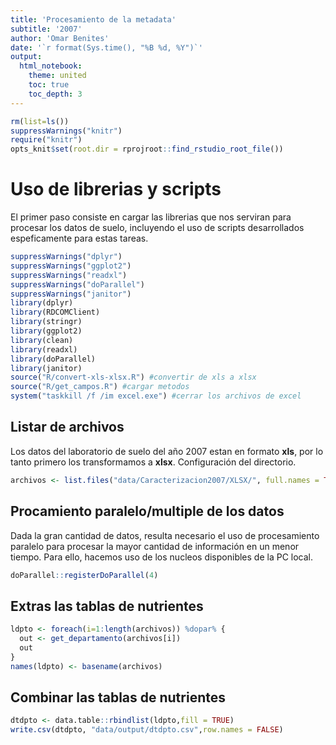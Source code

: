 ```yaml
---
title: 'Procesamiento de la metadata'
subtitle: '2007'
author: 'Omar Benites'
date: '`r format(Sys.time(), "%B %d, %Y")`'
output:
  html_notebook:
    theme: united
    toc: true
    toc_depth: 3
---
```



```r
rm(list=ls())
suppressWarnings("knitr")
require("knitr")
opts_knit$set(root.dir = rprojroot::find_rstudio_root_file())
```

# Uso de librerias y scripts

El primer paso consiste en cargar las librerias que nos serviran para procesar los datos de suelo, incluyendo el uso de scripts desarrollados espeficamente para estas tareas. 

```r
suppressWarnings("dplyr")
suppressWarnings("ggplot2")
suppressWarnings("readxl")
suppressWarnings("doParallel")
suppressWarnings("janitor")
library(dplyr)
library(RDCOMClient)
library(stringr)
library(ggplot2)
library(clean)
library(readxl)
library(doParallel)
library(janitor)
source("R/convert-xls-xlsx.R") #convertir de xls a xlsx
source("R/get_campos.R") #cargar metodos
system("taskkill /f /im excel.exe") #cerrar los archivos de excel
```

## Listar de archivos

Los datos del laboratorio de suelo del año 2007 estan en formato **xls**, por lo tanto primero los transformamos a **xlsx**. Configuración del directorio.

```r
archivos <- list.files("data/Caracterizacion2007/XLSX/", full.names = TRUE,pattern = ".xlsx")
```

## Procamiento paralelo/multiple de los datos

Dada la gran cantidad de datos, resulta necesario el uso de procesamiento paralelo para procesar la mayor cantidad de información en un menor tiempo. Para ello, hacemos uso de los nucleos disponibles de la PC local.

```r
doParallel::registerDoParallel(4)
```


## Extras las tablas de nutrientes

```r
ldpto <- foreach(i=1:length(archivos)) %dopar% {
  out <- get_departamento(archivos[i])
  out
}
names(ldpto) <- basename(archivos)
```

## Combinar las tablas de nutrientes

```r
dtdpto <- data.table::rbindlist(ldpto,fill = TRUE)
write.csv(dtdpto, "data/output/dtdpto.csv",row.names = FALSE)
```
